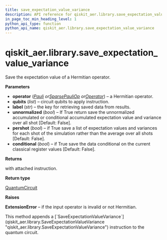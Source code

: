 ```yaml
---
title: save_expectation_value_variance
description: API reference for qiskit_aer.library.save_expectation_value_variance
in_page_toc_min_heading_level: 1
python_api_type: function
python_api_name: qiskit_aer.library.save_expectation_value_variance
---
```


<span id="qiskit-aer-library-save-expectation-value-variance" />

# qiskit\_aer.library.save\_expectation\_value\_variance

<Function id="qiskit_aer.library.save_expectation_value_variance" isDedicatedPage={true} github="https://github.com/qiskit/qiskit-aer/tree/stable/0.11/qiskit_aer/library/save_instructions/save_expectation_value.py" signature="save_expectation_value_variance(self, operator, qubits, label='expectation_value_variance', unnormalized=False, pershot=False, conditional=False)">
  Save the expectation value of a Hermitian operator.

  **Parameters**

  *   **operator** ([*Pauli*](qiskit.quantum_info.Pauli "qiskit.quantum_info.Pauli")  *or*[*SparsePauliOp*](qiskit.quantum_info.SparsePauliOp "qiskit.quantum_info.SparsePauliOp")  *or*[*Operator*](qiskit.quantum_info.Operator "qiskit.quantum_info.Operator")) – a Hermitian operator.
  *   **qubits** (*list*) – circuit qubits to apply instruction.
  *   **label** (*str*) – the key for retrieving saved data from results.
  *   **unnormalized** (*bool*) – If True return save the unnormalized accumulated or conditional accumulated expectation value and variance over all shot \[Default: False].
  *   **pershot** (*bool*) – if True save a list of expectation values and variances for each shot of the simulation rather than the average over all shots \[Default: False].
  *   **conditional** (*bool*) – if True save the data conditional on the current classical register values \[Default: False].

  **Returns**

  with attached instruction.

  **Return type**

  [QuantumCircuit](qiskit.circuit.QuantumCircuit "qiskit.circuit.QuantumCircuit")

  **Raises**

  **ExtensionError** – if the input operator is invalid or not Hermitian.

  <Admonition title="Note" type="note">
    This method appends a [`SaveExpectationValueVariance`](qiskit_aer.library.SaveExpectationValueVariance "qiskit_aer.library.SaveExpectationValueVariance") instruction to the quantum circuit.
  </Admonition>
</Function>

